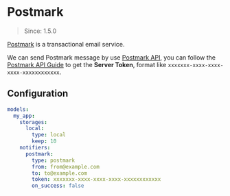 # Postmark

> Since: 1.5.0

[Postmark](https://postmarkapp.com) is a transactional email service.

We can send Postmark message by use [Postmark API](https://postmarkapp.com/developer/api/overview), you can follow the [Postmark API Guide](https://postmarkapp.com/developer/api/overview) to get the **Server Token**, format like `xxxxxxx-xxxx-xxxx-xxxx-xxxxxxxxxxxx`.

## Configuration

```yml
models:
  my_app:
    storages:
      local:
        type: local
        keep: 10
    notifiers:
      postmark:
        type: postmark
        from: from@example.com
        to: to@example.com
        token: xxxxxxx-xxxx-xxxx-xxxx-xxxxxxxxxxxx
        on_success: false
```
